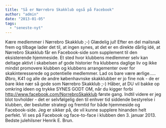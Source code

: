 ```yaml
---
title: "Så er Nørrebro Skakklub også på Facebook"
author: "admin"
date: "2013-01-05"
tags: 
  - "seneste-nyt"
---
```


Kære medlemmer i Nørrebro Skakklub ;-) Glædelig jul! Efter en del mailsnak frem og tilbage lader det til, at ingen synes, at det er en direkte dårlig idé, at Nørrebro Skakklub får en Facebook-side som supplement til den eksisterende hjemmeside. Et sted hvor klubbens medlemmer selv kan deltage aktivt i skabelsen af gode historier fra klubbens daglige liv og ikke mindst promovere klubben og klubbens arrangementer over for skakinteresserede og potentielle medlemmer. Lad os bare være ærlige..... Øbro, K41 og alle de andre københavnske skakklubber er jo fine nok - de er bare ikke nær så gode som Nørrebro Skakklub ;-) Håber, at DU vil bakke op omkring ideen og trykke SYNES GODT OM, når du kigger forbi http://www.facebook.com/NorrebroSkakklub første gang. Indtil videre er jeg blot tovholder - det er selvfølgelig den til enhver tid siddende bestyrelse i klubben, der beslutter strategi og fremtid for både hjemmeside og Facebook-side. Jeg er sikker på, de vil kunne supplere hinanden helt perfekt. Vi ses på Facebook og face-to-face i klubben den 3. januar 2013. Bedste julehilsner Henrik E. Brun.
